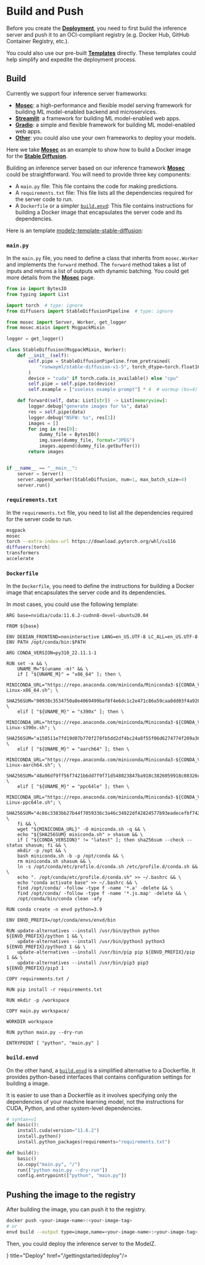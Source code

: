 # Build and Push

Before you create the [**Deployment**](../concepts/deployment), you need to first build the inference server and push it to an OCI-compliant registry (e.g. Docker Hub, GitHub Container Registry, etc.).

You could also use our pre-built [**Templates**](../templates) directly. These templates could help simplify and expedite the deployment process.

## Build

Currently we support four inference server frameworks:

- [**Mosec**](../frameworks/mosec): a high-performance and flexible model serving framework for building ML model-enabled backend and microservices.
- [**Streamlit**](../frameworks/streamlit): a framework for building ML model-enabled web apps.
- [**Gradio**](../frameworks/gradio): a simple and flexible framework for building ML model-enabled web apps.
- [**Other**](../frameworks/other): you could also use your own frameworks to deploy your models.

Here we take [**Mosec**](../frameworks/mosec) as an example to show how to build a Docker image for the [**Stable Diffusion**](../templates/stable-diffusion).

Building an inference server based on our inference framework [**Mosec**](../frameworks/mosec) could be straightforward. You will need to provide three key components:

- A `main.py` file: This file contains the code for making predictions.
- A `requirements.txt` file: This file lists all the dependencies required for the server code to run.
- A `Dockerfile` or a simpler [`build.envd`](https://envd.tensorchord.ai/guide/getting-started.html): This file contains instructions for building a Docker image that encapsulates the server code and its dependencies.

Here is an template [modelz-template-stable-diffusion](https://github.com/tensorchord/modelz-template-stable-diffusion):

### `main.py`

In the `main.py` file, you need to define a class that inherits from `mosec.Worker` and implements the `forward` method. The `forward` method takes a list of inputs and returns a list of outputs with dynamic batching. You could get more details from the [**Mosec**](../frameworks/mosec) page.

```python
from io import BytesIO
from typing import List

import torch  # type: ignore
from diffusers import StableDiffusionPipeline  # type: ignore

from mosec import Server, Worker, get_logger
from mosec.mixin import MsgpackMixin

logger = get_logger()

class StableDiffusion(MsgpackMixin, Worker):
    def __init__(self):
        self.pipe = StableDiffusionPipeline.from_pretrained(
            "runwayml/stable-diffusion-v1-5", torch_dtype=torch.float16
        )
        device = "cuda" if torch.cuda.is_available() else "cpu"
        self.pipe = self.pipe.to(device)
        self.example = ["useless example prompt"] * 4  # warmup (bs=4)

    def forward(self, data: List[str]) -> List[memoryview]:
        logger.debug("generate images for %s", data)
        res = self.pipe(data)
        logger.debug("NSFW: %s", res[1])
        images = []
        for img in res[0]:
            dummy_file = BytesIO()
            img.save(dummy_file, format="JPEG")
            images.append(dummy_file.getbuffer())
        return images


if __name__ == "__main__":
    server = Server()
    server.append_worker(StableDiffusion, num=1, max_batch_size=4)
    server.run()
```

### `requirements.txt`

In the `requirements.txt` file, you need to list all the dependencies required for the server code to run.

```bash
msgpack
mosec
torch --extra-index-url https://download.pytorch.org/whl/cu116
diffusers[torch]
transformers
accelerate
```

### `Dockerfile`

In the `Dockerfile`, you need to define the instructions for building a Docker image that encapsulates the server code and its dependencies.

In most cases, you could use the following template:

```docker
ARG base=nvidia/cuda:11.6.2-cudnn8-devel-ubuntu20.04

FROM ${base}

ENV DEBIAN_FRONTEND=noninteractive LANG=en_US.UTF-8 LC_ALL=en_US.UTF-8
ENV PATH /opt/conda/bin:$PATH

ARG CONDA_VERSION=py310_22.11.1-1

RUN set -x && \
    UNAME_M="$(uname -m)" && \
    if [ "${UNAME_M}" = "x86_64" ]; then \
        MINICONDA_URL="https://repo.anaconda.com/miniconda/Miniconda3-${CONDA_VERSION}-Linux-x86_64.sh"; \
        SHA256SUM="00938c3534750a0e4069499baf8f4e6dc1c2e471c86a59caa0dd03f4a9269db6"; \
    elif [ "${UNAME_M}" = "s390x" ]; then \
        MINICONDA_URL="https://repo.anaconda.com/miniconda/Miniconda3-${CONDA_VERSION}-Linux-s390x.sh"; \
        SHA256SUM="a150511e7fd19d07b770f278fb5dd2df4bc24a8f55f06d6274774f209a36c766"; \
    elif [ "${UNAME_M}" = "aarch64" ]; then \
        MINICONDA_URL="https://repo.anaconda.com/miniconda/Miniconda3-${CONDA_VERSION}-Linux-aarch64.sh"; \
        SHA256SUM="48a96df9ff56f7421b6dd7f9f71d548023847ba918c3826059918c08326c2017"; \
    elif [ "${UNAME_M}" = "ppc64le" ]; then \
        MINICONDA_URL="https://repo.anaconda.com/miniconda/Miniconda3-${CONDA_VERSION}-Linux-ppc64le.sh"; \
        SHA256SUM="4c86c3383bb27b44f7059336c3a46c34922df42824577b93eadecefbf7423836"; \
    fi && \
    wget "${MINICONDA_URL}" -O miniconda.sh -q && \
    echo "${SHA256SUM} miniconda.sh" > shasum && \
    if [ "${CONDA_VERSION}" != "latest" ]; then sha256sum --check --status shasum; fi && \
    mkdir -p /opt && \
    bash miniconda.sh -b -p /opt/conda && \
    rm miniconda.sh shasum && \
    ln -s /opt/conda/etc/profile.d/conda.sh /etc/profile.d/conda.sh && \
    echo ". /opt/conda/etc/profile.d/conda.sh" >> ~/.bashrc && \
    echo "conda activate base" >> ~/.bashrc && \
    find /opt/conda/ -follow -type f -name '*.a' -delete && \
    find /opt/conda/ -follow -type f -name '*.js.map' -delete && \
    /opt/conda/bin/conda clean -afy

RUN conda create -n envd python=3.9

ENV ENVD_PREFIX=/opt/conda/envs/envd/bin

RUN update-alternatives --install /usr/bin/python python ${ENVD_PREFIX}/python 1 && \
    update-alternatives --install /usr/bin/python3 python3 ${ENVD_PREFIX}/python3 1 && \
    update-alternatives --install /usr/bin/pip pip ${ENVD_PREFIX}/pip 1 && \
    update-alternatives --install /usr/bin/pip3 pip3 ${ENVD_PREFIX}/pip3 1

COPY requirements.txt /

RUN pip install -r requirements.txt

RUN mkdir -p /workspace

COPY main.py workspace/

WORKDIR workspace

RUN python main.py --dry-run

ENTRYPOINT [ "python", "main.py" ]
```

### `build.envd` 

On the other hand, a [`build.envd`](https://envd.tensorchord.ai/guide/getting-started.html) is a simplified alternative to a Dockerfile. It provides python-based interfaces that contains configuration settings for building a image. 

It is easier to use than a Dockerfile as it involves specifying only the dependencies of your machine learning model, not the instructions for CUDA, Python, and other system-level dependencies.

```python
# syntax=v1
def basic():
    install.cuda(version="11.6.2")
    install.python()
    install.python_packages(requirements="requirements.txt")

def build():
    basic()
    io.copy("main.py", "/")
    run(["python main.py --dry-run"])
    config.entrypoint(["python", "main.py"])
```

## Pushing the image to the registry

After building the image, you can push it to the registry. 

```bash
docker push <your-image-name>:<your-image-tag>
# or
envd build --output type=image,name=<your-image-name>:<your-image-tag>,push=true
```

Then, you could deploy the inference server to the ModelZ.


<Cards>
  <Card icon={<svg xmlns="http://www.w3.org/2000/svg" fill="none" viewBox="0 0 24 24" strokeWidth={1.5} stroke="currentColor" className="w-6 h-6">
  <path strokeLinecap="round" strokeLinejoin="round" d="M9.813 15.904L9 18.75l-.813-2.846a4.5 4.5 0 00-3.09-3.09L2.25 12l2.846-.813a4.5 4.5 0 003.09-3.09L9 5.25l.813 2.846a4.5 4.5 0 003.09 3.09L15.75 12l-2.846.813a4.5 4.5 0 00-3.09 3.09zM18.259 8.715L18 9.75l-.259-1.035a3.375 3.375 0 00-2.455-2.456L14.25 6l1.036-.259a3.375 3.375 0 002.455-2.456L18 2.25l.259 1.035a3.375 3.375 0 002.456 2.456L21.75 6l-1.035.259a3.375 3.375 0 00-2.456 2.456zM16.894 20.567L16.5 21.75l-.394-1.183a2.25 2.25 0 00-1.423-1.423L13.5 18.75l1.183-.394a2.25 2.25 0 001.423-1.423l.394-1.183.394 1.183a2.25 2.25 0 001.423 1.423l1.183.394-1.183.394a2.25 2.25 0 00-1.423 1.423z" />
</svg>
} title="Deploy" href="/gettingstarted/deploy"/>
</Cards>
